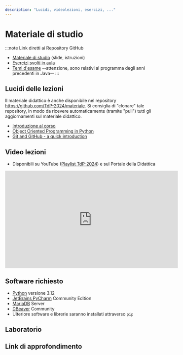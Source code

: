 ```yaml
---
description: "Lucidi, videolezioni, esercizi, ..."
---
```


# Materiale di studio

:::note Link diretti ai Repository GitHub
- [Materiale di studio](https://github.com/TdP-2024/materiale) (slide, istruzioni)
- [Esercizi svolti in aula](https://github.com/TdP-2024)
- [Temi d'esame](https://github.com/TdP-esami) --attenzione, sono relativi al programma degli anni precedenti in Java--
:::

## Lucidi delle lezioni

Il materiale didattico è anche disponibile nel repository https://github.com/TdP-2024/materiale. Si consiglia di "clonare" tale repository, in modo da ricevere automaticamente (tramite "pull") tutti gli aggiornamenti sul materiale didattico.

- [Introduzione al corso](https://tdp-2024.github.io/materiale/slide/intro_2024.pdf)
- [Object Oriented Programming in Python](https://tdp-2024.github.io/materiale/slide/py_oop.pdf)
- [Git and GitHub - a quick introduction](https://tdp-2024.github.io/materiale/slide/git_github.pdf)



## Video lezioni

- Disponibili su YouTube ([Playlist TdP-2024](https://www.youtube.com/playlist?list=PLqRTLlwsxDL9MLIhL4z0Has1BVcGO4krI)) e sul Portale della Didattica

<iframe width="560" height="315" src="https://www.youtube-nocookie.com/embed/videoseries?si=3dOqPrzicJc7lIbX&amp;list=PLqRTLlwsxDL9MLIhL4z0Has1BVcGO4krI" title="YouTube video player" frameborder="0" allow="accelerometer; autoplay; clipboard-write; encrypted-media; gyroscope; picture-in-picture; web-share" allowfullscreen></iframe>


## Software richiesto

- [Python](https://www.python.org/) versione 3.12
- [JetBrains PyCharm](https://www.jetbrains.com/pycharm/) Community Edition
- [MariaDB](https://mariadb.org/) Server
- [DBeaver](https://dbeaver.io/) Community
- Ulteriore software e librerie saranno installati attraverso `pip`




## Laboratorio



## Link di approfondimento

